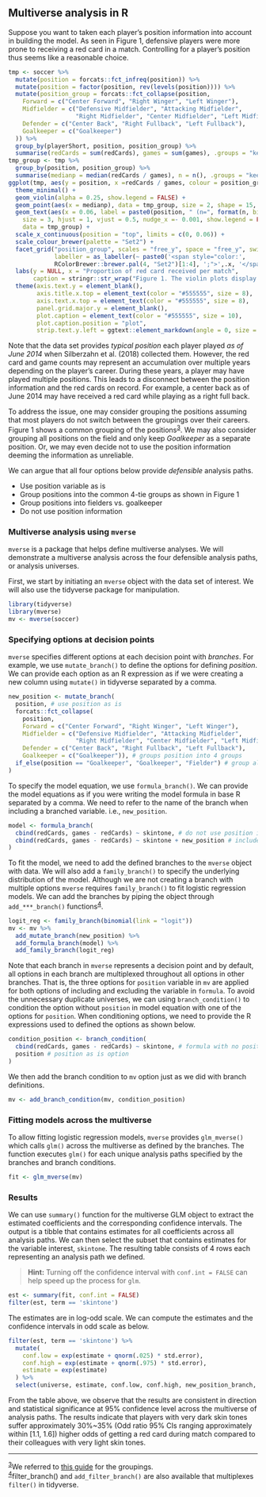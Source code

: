 ## Multiverse analysis in R

Suppose you want to taken each player's position information into account in building the model. As seen in Figure 1, defensive players were more prone to receiving a red card in a match. Controlling for a player's position thus seems like a reasonable choice.

```r
tmp <- soccer %>%
  mutate(position = forcats::fct_infreq(position)) %>%
  mutate(position = factor(position, rev(levels(position)))) %>%
  mutate(position_group = forcats::fct_collapse(position,
    Forward = c("Center Forward", "Right Winger", "Left Winger"),
    Midfielder = c("Defensive Midfielder", "Attacking Midfielder", 
                   "Right Midfielder", "Center Midfielder", "Left Midfielder"),
    Defender = c("Center Back", "Right Fullback", "Left Fullback"),
    Goalkeeper = c("Goalkeeper")
  )) %>%
  group_by(playerShort, position, position_group) %>%
  summarise(redCards = sum(redCards), games = sum(games), .groups = "keep")
tmp_group <- tmp %>%
  group_by(position, position_group) %>%
  summarise(medianp = median(redCards / games), n = n(), .groups = "keep")
ggplot(tmp, aes(y = position, x =redCards / games, colour = position_group)) +
  theme_minimal() +
  geom_violin(alpha = 0.25, show.legend = FALSE) +
  geom_point(aes(x = medianp), data = tmp_group, size = 2, shape = 15, show.legend = FALSE) +
  geom_text(aes(x = 0.06, label = paste0(position, " (n=", format(n, big.mark = ",") , ")")),
    size = 3, hjust = 1, vjust = 0.5, nudge_x =- 0.001, show.legend = FALSE,
    data = tmp_group) +
  scale_x_continuous(position = "top", limits = c(0, 0.06)) +
  scale_colour_brewer(palette = "Set2") +
  facet_grid("position_group", scales = "free_y", space = "free_y", switch = "y",
             labeller = as_labeller(~ paste0('<span style="color:',
             RColorBrewer::brewer.pal(4, "Set2")[1:4], ';">',.x, '</span>'))) +
  labs(y = NULL, x = "Proportion of red card received per match", 
       caption = stringr::str_wrap("Figure 1. The violin plots display the distributions of each player's proportion of red cards received in a game and the squares indicate the median value for each position. They suggest that the likelihood of receiving a red card in a soccer match vary by position.", width = 90)) +
  theme(axis.text.y = element_blank(),
        axis.title.x.top = element_text(color = "#555555", size = 8),
        axis.text.x.top = element_text(color = "#555555", size = 8),
        panel.grid.major.y = element_blank(),
        plot.caption = element_text(color = "#555555", size = 10),
        plot.caption.position = "plot",
        strip.text.y.left = ggtext::element_markdown(angle = 0, size = 10))
```

Note that the data set provides _typical position_ each player played _as of June 2014_ when Silberzahn et al. (2018) collected them. However, the red card and game counts may represent an accumulation over multiple years depending on the player's career. During these years, a player may have played multiple positions. This leads to a disconnect between the position information and the red cards on record. For example, a center back as of June 2014 may have received a red card while playing as a right full back. 

To address the issue, one may consider grouping the positions assuming that most players do not switch between the groupings over their careers. Figure 1 shows a common grouping of the positions<sup><a href="#note3">3</a></sup>. We may also consider grouping all positions on the field and only keep _Goalkeeper_ as a separate position. Or, we may even decide not to use the position information deeming the information as unreliable. 

We can argue that all four options below provide _defensible_ analysis paths.

+   Use position variable as is
+   Group positions into the common 4-tie groups as shown in Figure 1
+   Group positions into fielders vs. goalkeeper
+   Do not use position information

### Multiverse analysis using `mverse`

`mverse` is a package that helps define multiverse analyses. We will demonstrate a multiverse analysis across the four defensible analysis paths, or analysis universes. 

First, we start by initiating an `mverse` object with the data set of interest. We will also use the tidyverse package for manipulation.

```r
library(tidyverse)
library(mverse)
mv <- mverse(soccer) 
```

### Specifying options at decision points

`mverse` specifies different options at each decision point with _branches_. For example, we use `mutate_branch()` to define the options for defining _position_. We can provide each option as an R expression as if we were creating a new column using `mutate()` in tidyverse separated by a comma.

```r
new_position <- mutate_branch(
  position, # use position as is
  forcats::fct_collapse(
    position, 
    Forward = c("Center Forward", "Right Winger", "Left Winger"), 
    Midfielder = c("Defensive Midfielder", "Attacking Midfielder", 
                   "Right Midfielder", "Center Midfielder", "Left Midfielder"), 
    Defender = c("Center Back", "Right Fullback", "Left Fullback"), 
    Goalkeeper = c("Goalkeeper")), # groups position into 4 groups
  if_else(position == "Goalkeeper", "Goalkeeper", "Fielder") # group all fielders
)
```

To specify the model equation, we use `formula_branch()`. We can provide the model equations as if you were writing the model formula in base R separated by a comma. We need to refer to the name of the branch when including a branched variable. i.e., `new_position`.

```r
model <- formula_branch(
  cbind(redCards, games - redCards) ~ skintone, # do not use position information
  cbind(redCards, games - redCards) ~ skintone + new_position # include position variable
)
```

To fit the model, we need to add the defined branches to the `mverse` object with data. We will also add a `family_branch()` to specify the underlying distribution of the model. Although we are not creating a branch with multiple options `mverse` requires `family_branch()` to fit logistic regression models. We can add the branches by piping the object through `add_***_branch()` functions<sup><a href="#note4">4</a></sup>.

```r
logit_reg <- family_branch(binomial(link = "logit"))
mv <- mv %>%
  add_mutate_branch(new_position) %>%
  add_formula_branch(model) %>%
  add_family_branch(logit_reg)
```

Note that each branch in `mverse` represents a decision point and by default, all options in each branch are multiplexed throughout all options in other branches. That is, the three options for `position` variable in `mv` are applied for both options of including and excluding the variable in `formula`. To avoid the unnecessary duplicate universes, we can using `branch_condition()` to condition the option without `position` in model equation with one of the options for `position`. When conditioning options, we need to provide the R expressions used to defined the options as shown below.

```r
condition_position <- branch_condition(
  cbind(redCards, games - redCards) ~ skintone, # formula with no position option
  position # position as is option 
)
```

We then add the branch condition to `mv` option just as we did with branch definitions.

```r
mv <- add_branch_condition(mv, condition_position)
```


### Fitting models across the multiverse

To allow fitting logistic regression models, `mverse` provides `glm_mverse()` which calls `glm()` across the multiverse as defined by the branches. The function executes `glm()` for each unique analysis paths specified by the branches and branch conditions.

```r
fit <- glm_mverse(mv)
```

### Results

We can use `summary()` function for the multiverse GLM object to extract the estimated coefficients and the corresponding confidence intervals. The output is a tibble that contains estimates for all coefficients across all analysis paths. We can then select the subset that contains estimates for the variable interest, `skintone`. The resulting table consists of 4 rows each representing an analysis path we defined. 

> **Hint:** Turning off the confidence interval with `conf.int = FALSE` can help speed up the process for `glm`.

```r
est <- summary(fit, conf.int = FALSE) 
filter(est, term == 'skintone')
```

The estimates are in log-odd scale. We can compute the estimates and the confidence intervals in odd scale as below.

```r
filter(est, term == 'skintone') %>% 
  mutate(
    conf.low = exp(estimate + qnorm(.025) * std.error),
    conf.high = exp(estimate + qnorm(.975) * std.error),
    estimate = exp(estimate)
  ) %>%
  select(universe, estimate, conf.low, conf.high, new_position_branch, model_branch)
```

From the table above, we observe that the results are consistent in direction and statistical significance at 95% confidence level across the multiverse of analysis paths. The results indicate that players with very dark skin tones suffer approximately 30%~35% (Odd ratio 95% CIs ranging approximately within [1.1, 1.6]) higher odds of getting a red card during match compared to their colleagues with very light skin tones. 

```{=html}
<hr />
<footnote id="note3"><sup><a href="#note3">3</a></sup>We referred to <a href="https://yoursoccerhome.com/soccer-positions-a-complete-and-easy-to-understand-guide/" target="_blank">this guide</a> for the groupings.</footnote>
<br /><footnote id="note4"><sup><a href="#note4">4</a></sup><coce>filter_branch()</code> and <code>add_filter_branch()</code> are also available that multiplexes <code>filter()</code> in tidyverse.</footnote>
```
